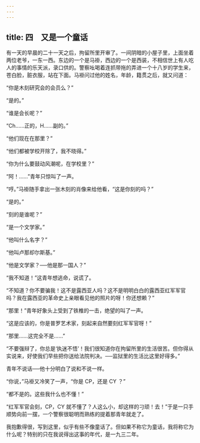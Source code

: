 ```yaml
---
---
---
```

title: 四　又是一个童话
---



有一天的早晨的二十一天之后，拘留所里开审了。一间阴暗的小屋子里，上面坐着两位老爷，一东一西。东边的一个是马褂，西边的一个是西装，不相信世上有人吃人的事情的乐天派，录口供的。警察吆喝着连抓带拖的弄进一个十八岁的学生来，苍白脸，脏衣服，站在下面。马褂问过他的姓名，年龄，籍贯之后，就又问道：

“你是木刻研究会的会员么？”

“是的。”

“谁是会长呢？”

“Ch……正的，H……副的。”

“他们现在在那里？”

“他们都被学校开除了，我不晓得。”

“你为什么要鼓动风潮呢，在学校里？”

“阿！……”青年只惊叫了一声。

“哼。”马褂随手拿出一张木刻的肖像来给他看，“这是你刻的吗？”

“是的。”

“刻的是谁呢？”

“是一个文学家。”

“他叫什么名字？”

“他叫卢那却尔斯基。”

“他是文学家？──他是那一国人？”

“我不知道！”这青年想逃命，说谎了。

“不知道？你不要骗我！这不是露西亚人吗？这不是明明白白的露西亚红军军官吗？我在露西亚的革命史上亲眼看见他的照片的呀！你还想赖？”

“那里！”青年好象头上受到了铁椎的一击，绝望的叫了一声。

“这是应该的，你是普罗艺术家，刻起来自然要刻红军军官呀！”

“那里……这完全不是……”

“不要强辩了，你总是‘执迷不悟’！我们很知道你在拘留所里的生活很苦。但你得从实说来，好使我们早些把你送给法院判决。──监狱里的生活比这里好得多。”

青年不说话──他十分明白了说和不说一样。

“你说，”马褂又冷笑了一声，“你是 CP，还是 CY ？”

“都不是的。这些我什么也不懂！”

“红军军官会刻，CP，CY 就不懂了？人这么小，却这样的刁顽！去！”于是一只手顺势向前一摆，一个警察很聪明而熟练的提着那青年就走了。

我抱歉得很，写到这里，似乎有些不像童话了。但如果不称它为童话，我将称它为什么呢？特别的只在我说得出这事的年代，是一九三二年。